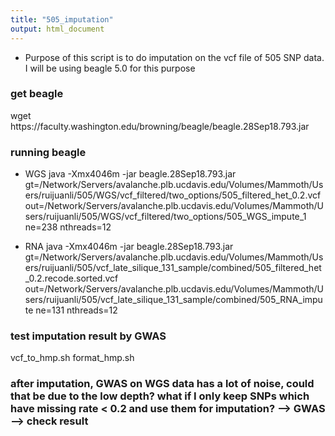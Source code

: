 ```yaml
---
title: "505_imputation"
output: html_document
---
```


* Purpose of this script is to do imputation on the vcf file of 505 SNP data. I will be using beagle 5.0 for this purpose 

### get beagle
wget https://faculty.washington.edu/browning/beagle/beagle.28Sep18.793.jar 

### running beagle 
* WGS 
java -Xmx4046m -jar beagle.28Sep18.793.jar gt=/Network/Servers/avalanche.plb.ucdavis.edu/Volumes/Mammoth/Users/ruijuanli/505/WGS/vcf_filtered/two_options/505_filtered_het_0.2.vcf out=/Network/Servers/avalanche.plb.ucdavis.edu/Volumes/Mammoth/Users/ruijuanli/505/WGS/vcf_filtered/two_options/505_WGS_impute_1 ne=238 nthreads=12 
  
* RNA 
java -Xmx4046m -jar beagle.28Sep18.793.jar gt=/Network/Servers/avalanche.plb.ucdavis.edu/Volumes/Mammoth/Users/ruijuanli/505/vcf_late_silique_131_sample/combined/505_filtered_het_0.2.recode.sorted.vcf out=/Network/Servers/avalanche.plb.ucdavis.edu/Volumes/Mammoth/Users/ruijuanli/505/vcf_late_silique_131_sample/combined/505_RNA_impute ne=131 nthreads=12 

### test imputation result by GWAS  
vcf_to_hmp.sh 
format_hmp.sh 

### after imputation, GWAS on WGS data has a lot of noise, could that be due to the low depth? what if I only keep SNPs which have missing rate < 0.2 and use them for imputation? --> GWAS --> check result 







